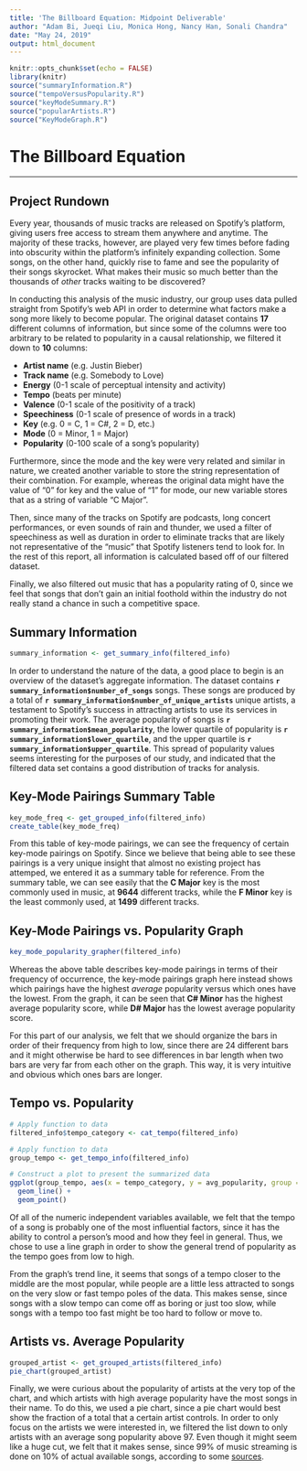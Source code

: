 ```yaml
---
title: 'The Billboard Equation: Midpoint Deliverable'
author: "Adam Bi, Jueqi Liu, Monica Hong, Nancy Han, Sonali Chandra"
date: "May 24, 2019"
output: html_document
---
```


```r
knitr::opts_chunk$set(echo = FALSE)
library(knitr)
source("summaryInformation.R")
source("tempoVersusPopularity.R")
source("keyModeSummary.R")
source("popularArtists.R")
source("KeyModeGraph.R")
```  

# The Billboard Equation
_________________

## Project Rundown 

Every year, thousands of music tracks are released on Spotify's platform, giving users free access to stream them anywhere and anytime. The majority of these tracks, however, are played very few times before fading into obscurity within the platform's infinitely expanding collection. Some songs, on the other hand, quickly rise to fame and see the popularity of their songs skyrocket. What makes their music so much better than the thousands of _other_ tracks waiting to be discovered?

In conducting this analysis of the music industry, our group uses data pulled straight from Spotify's web API in order to determine what factors make a song more likely to become popular. The original dataset contains **17** different columns of information, but since some of the columns were too arbitrary to be related to popularity in a causal relationship, we filtered it down to **10** columns:  
  
- **Artist name** (e.g. Justin Bieber)  
- **Track name** (e.g. Somebody to Love)  
- **Energy** (0-1 scale of perceptual intensity and activity)  
- **Tempo** (beats per minute)  
- **Valence** (0-1 scale of the positivity of a track)  
- **Speechiness** (0-1 scale of presence of words in a track)  
- **Key** (e.g. 0 = C, 1 = C#, 2 = D, etc.)  
- **Mode** (0 = Minor, 1 = Major)  
- **Popularity** (0-100 scale of a song's popularity)  

Furthermore, since the mode and the key were very related and similar in nature, we created another variable to store the string representation of their combination. For example, whereas the original data might have the value of "0" for key and the value of "1" for mode, our new variable stores that as a string of variable "C Major". 

Then, since many of the tracks on Spotify are podcasts, long concert performances, or even sounds of rain and thunder, we used a filter of speechiness as well as duration in order to eliminate tracks that are likely not representative of the "music" that Spotify listeners tend to look for. In the rest of this report, all information is calculated based off of our filtered dataset.   

Finally, we also filtered out music that has a popularity rating of 0, since we feel that songs that don't gain an initial foothold within the industry do not really stand a chance in such a competitive space.  


## Summary Information

```r
summary_information <- get_summary_info(filtered_info)
```

In order to understand the nature of the data, a good place to begin is an overview of the dataset's aggregate information. The dataset contains **`r summary_information$number_of_songs`** songs. These songs are produced by a total of **`r summary_information$number_of_unique_artists`** unique artists, a testament to Spotify's success in attracting artists to use its services in promoting their work. The average popularity of songs is **`r summary_information$mean_popularity`**, the lower quartile of popularity is **`r summary_information$lower_quartile`**, and the upper quartile is **`r summary_information$upper_quartile`**. This spread of popularity values seems interesting for the purposes of our study, and indicated that the filtered data set contains a good distribution of tracks for analysis.


## Key-Mode Pairings Summary Table
```r
key_mode_freq <- get_grouped_info(filtered_info)
create_table(key_mode_freq)

```  

From this table of key-mode pairings, we can see the frequency of certain key-mode pairings on Spotify. Since we believe that being able to see these pairings is a very unique insight that almost no existing project has attemped, we entered it as a summary table for reference. From the summary table, we can see easily that the **C Major** key is the most commonly used in music, at **9644** different tracks, while the **F Minor** key is the least commonly used, at **1499** different tracks.

## Key-Mode Pairings vs. Popularity Graph
```r
key_mode_popularity_grapher(filtered_info)

```  

Whereas the above table describes key-mode pairings in terms of their frequency of occurrence, the key-mode pairings graph here instead shows which pairings have the highest _average_ popularity versus which ones have the lowest. From the graph, it can be seen that **C# Minor** has the highest average popularity score, while **D# Major** has the lowest average popularity score.  

For this part of our analysis, we felt that we should organize the bars in order of their frequency from high to low, since there are 24 different bars and it might otherwise be hard to see differences in bar length when two bars are very far from each other on the graph. This way, it is very intuitive and obvious which ones bars are longer.

## Tempo vs. Popularity


```r
# Apply function to data
filtered_info$tempo_category <- cat_tempo(filtered_info)

# Apply function to data
group_tempo <- get_tempo_info(filtered_info)

# Construct a plot to present the summarized data
ggplot(group_tempo, aes(x = tempo_category, y = avg_popularity, group = 1)) +
  geom_line() +
  geom_point()
```  

Of all of the numeric independent variables available, we felt that the tempo of a song is probably one of the most influential factors, since it has the ability to control a person's mood and how they feel in general. Thus, we chose to use a line graph in order to show the general trend of popularity as the tempo goes from low to high.  

From the graph's trend line, it seems that songs of a tempo closer to the middle are the most popular, while people are a little less attracted to songs on the very slow or fast tempo poles of the data. This makes sense, since songs with a slow tempo can come off as boring or just too slow, while songs with a tempo too fast might be too hard to follow or move to.

## Artists vs. Average Popularity
```r

grouped_artist <- get_grouped_artists(filtered_info)
pie_chart(grouped_artist)
```  

Finally, we were curious about the popularity of artists at the very top of the chart, and which artists with high average popularity have the most songs in their name. To do this, we used a pie chart, since a pie chart would best show the fraction of a total that a certain artist controls. In order to only focus on the artists we were interested in, we filtered the list down to only artists with an average song popularity above 97. Even though it might seem like a huge cut, we felt that it makes sense, since 99% of music streaming is done on 10% of actual available songs, according to some [sources](https://www.digitalmusicnews.com/2018/02/14/spotify-apple-music-top-songs/).


